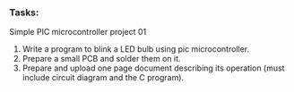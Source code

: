 ### Tasks:

Simple PIC microcontroller project 01
1. Write a program to blink a LED bulb using pic microcontroller.
2. Prepare a small PCB and solder them on it.
3. Prepare and upload one page document describing its operation (must include circuit diagram and the C program).